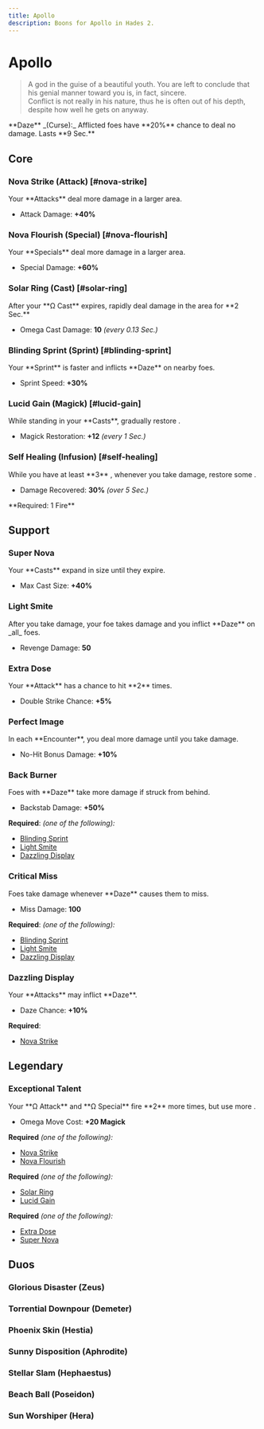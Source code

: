 ```yaml
---
title: Apollo
description: Boons for Apollo in Hades 2.
---
```




# <IconApollo className="mb-1" /> Apollo

> A god in the guise of a beautiful youth. You are left to conclude that his
> genial manner toward you is, in fact, sincere.\
> Conflict is not really in his nature, thus he is often out of his depth, despite
> how well he gets on anyway.

<Boon className="mt-4">
  **Daze** _(Curse):_ Afflicted foes have **20%** chance to deal no damage.
  Lasts **9 Sec.**
</Boon>

## Core

### Nova Strike (Attack) [#nova-strike]

<Boon element="air">
Your **Attacks** deal more damage in a larger area.

- Attack Damage: **+40%**

</Boon>

### Nova Flourish (Special) [#nova-flourish]

<Boon element="air">
Your **Specials** deal more damage in a larger area.

- Special Damage: **+60%**

</Boon>

### Solar Ring (Cast) [#solar-ring]

<Boon element="fire">
After your **Ω Cast** expires, rapidly deal damage in the area for **2 Sec.**

- Omega Cast Damage: **10** _(every 0.13 Sec.)_

</Boon>

### Blinding Sprint (Sprint) [#blinding-sprint]

<Boon element="fire">
Your **Sprint** is faster and inflicts **Daze** on nearby foes.

- Sprint Speed: **+30%**

</Boon>

### Lucid Gain (Magick) [#lucid-gain]

<Boon element="air">
While standing in your **Casts**, gradually restore <IconMagick />.

- Magick Restoration: **+12** _(every 1 Sec.)_

</Boon>

### Self Healing (Infusion) [#self-healing]

<Boon >
While you have at least **3** <IconFire />, whenever you take damage, restore some <IconLife />.

- Damage Recovered: **30%** _(over 5 Sec.)_

</Boon>
**Required: 1 Fire**

## Support

### Super Nova

<Boon element="air">
Your **Casts** expand in size until they expire.

- Max Cast Size: **+40%**

</Boon>

### Light Smite

<Boon element="fire">
After you take damage, your foe takes damage and you inflict **Daze** on _all_ foes.

- Revenge Damage: **50**

</Boon>

### Extra Dose

<Boon element="fire">
Your **Attack** has a chance to hit **2** times.

- Double Strike Chance: **+5%**

</Boon>

### Perfect Image

<Boon element="air">
In each **Encounter**, you deal more damage until you take damage.

- No-Hit Bonus Damage: **+10%**

</Boon>

### Back Burner

<Boon element="fire">
Foes with **Daze** take more damage if struck from behind.

- Backstab Damage: **+50%**

</Boon>

**Required**: _(one of the following):_

- [Blinding Sprint](#blinding-sprint)
- [Light Smite](#light-smite)
- [Dazzling Display](#dazzling-display)

### Critical Miss

<Boon element="air">
Foes take damage whenever **Daze** causes them to miss.

- Miss Damage: **100**

</Boon>

**Required**: _(one of the following):_

- [Blinding Sprint](#blinding-sprint)
- [Light Smite](#light-smite)
- [Dazzling Display](#dazzling-display)

### Dazzling Display

<Boon element="fire">
Your **Attacks** may inflict **Daze**.

- Daze Chance: **+10%**

</Boon>

**Required**:

- [Nova Strike](#nova-strike)

## <TextHighlight type="legendary">Legendary</TextHighlight>

### <TextHighlight type="legendary">Exceptional Talent</TextHighlight>

<Boon element="air">
Your **Ω Attack** and **Ω Special** fire **2** more times, but use more <IconMagick />.

- Omega Move Cost: **+20 Magick**

</Boon>

**Required** _(one of the following):_

- [Nova Strike](#nova-strike)
- [Nova Flourish](#nova-flourish)

**Required** _(one of the following):_

- [Solar Ring](#solar-ring)
- [Lucid Gain](#lucid-gain)

**Required** _(one of the following):_

- [Extra Dose](#extra-dose)
- [Super Nova](#super-nova)

## <TextHighlight type="duo">Duos</TextHighlight>

### <TextHighlight type="duo">Glorious Disaster</TextHighlight> (Zeus)

<GloriousDisaster />

### <TextHighlight type="duo">Torrential Downpour</TextHighlight> (Demeter)

<TorrentialDownpour />

### <TextHighlight type="duo">Phoenix Skin</TextHighlight> (Hestia)

<PhoenixSkin />

### <TextHighlight type="duo">Sunny Disposition</TextHighlight> (Aphrodite)

<SunnyDisposition />

### <TextHighlight type="duo">Stellar Slam</TextHighlight> (Hephaestus)

<StellarSlam />

### <TextHighlight type="duo">Beach Ball</TextHighlight> (Poseidon)

<BeachBall />

### <TextHighlight type="duo">Sun Worshiper</TextHighlight> (Hera)

<SunWorshiper />
